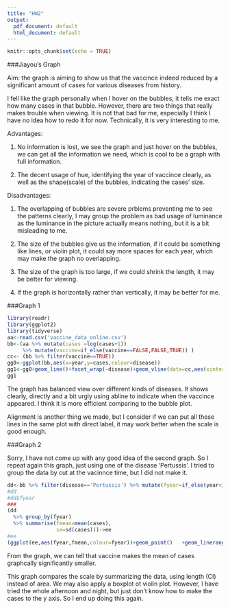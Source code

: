 ```yaml
---
title: "HW2"
output:
  pdf_document: default
  html_document: default
---
```


```r
knitr::opts_chunk$set(echo = TRUE)
```
###Jiayou's Graph 

Aim: the graph is aiming to show us that the vaccince indeed reduced by a significant amount of cases for various diseases from history.

I fell like the graph personally when I hover on the bubbles, it tells me exact how many cases in that bubble. However, there are two things that really makes trouble when viewing. It is not that bad for me, especially I think I have no idea how to redo it for now. Technically, it is very interesting to me.

Advantages: 

1. No information is lost, we see the graph and just hover on the bubbles, we can get all the information we need, which is cool to be a graph with full information.

2. The decent usage of hue, identifying the year of vaccince clearly, as well as the shape(scale) of the bubbles, indicating the cases' size.

Disadvantages: 

1. The overlapping of bubbles are severe prblems preventing me to see the patterns clearly, I may group the problem as bad usage of luminance as the luminance in the picture actually means nothing, but it is a bit misleading to me.

2. The size of the bubbles give us the information, if it could be something like lines, or violin plot, it could say more spaces for each year, which may make the graph no overlapping.

3. The size of the graph is too large, if we could shrink the length, it may be better for viewing.

4. If the graph is horizontally rather than vertically, it may be better for me.

###Graph 1
```r
library(readr)
library(ggplot2)
library(tidyverse)
aa<-read.csv('vaccine_data_online.csv')
bb<-(aa %>% mutate(cases =log(cases+1))
     %>% mutate(vaccine=if_else(vaccine==FALSE,FALSE,TRUE)) )
cc<- (bb %>% filter(vaccine==TRUE))
gg0<-ggplot(bb,aes(x=year,y=cases,colour=disease))
gg1<-gg0+geom_line()+facet_wrap(~disease)+geom_vline(data=cc,aes(xintercept = year))
gg1
```

The graph has balanced view over different kinds of diseases. It shows clearly, directly and a bit urgly using abline to indicate when the vaccince appeared. I think it is more efficient comparing to the bubble plot.

Alignment is another thing we made, but I consider if we can put all these lines in the same plot with direct label, it may work better when the scale is good enough.


###Graph 2

Sorry, I have not come up with any good idea of the second graph. So I repeat again this graph, just using one of the disease 'Pertussis'. I tried to group the data by cut at the vacinnce time, but I did not make it.
```r
dd<-bb %>% filter(disease=='Pertussis') %>% mutate(fyear=if_else(year<1949,'V','NV'))
#dd
#dd$fyear
###
(dd
  %>% group_by(fyear)
  %>% summarise(fmean=mean(cases),
                se=sd(cases)))->ee
#ee
(ggplot(ee,aes(fyear,fmean,colour=fyear))+geom_point()   +geom_linerange(aes(ymin=fmean-se,ymax=fmean+se)))

```

From the graph, we can tell that vaccine makes the mean of cases graphcally significantly smaller.

This graph compares the scale by summarizing the data, using length (CI) instead of area. We may also apply a boxplot ot violin plot. However, I have tried the whole afternoon and night, but just don't know how to make the cases to the y axis. So I end up doing this again. 